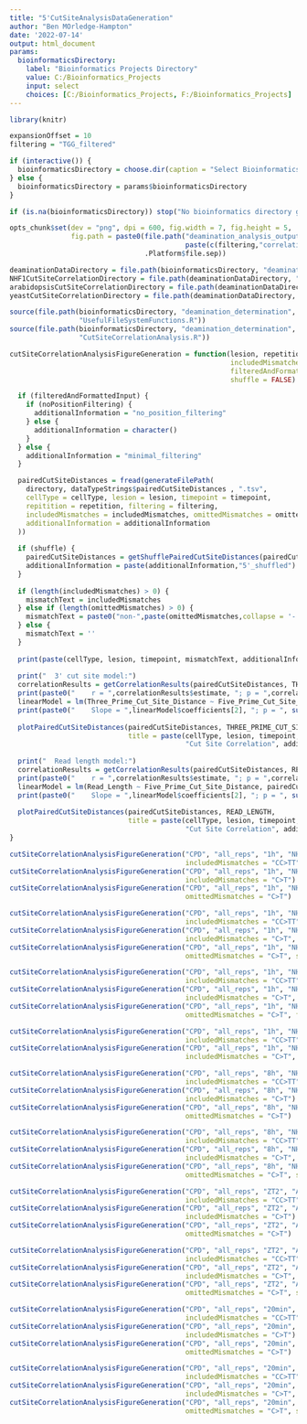 ```yaml
---
title: "5'CutSiteAnalysisDataGeneration"
author: "Ben MOrledge-Hampton"
date: '2022-07-14'
output: html_document
params:
  bioinformaticsDirectory:
    label: "Bioinformatics Projects Directory"
    value: C:/Bioinformatics_Projects
    input: select
    choices: [C:/Bioinformatics_Projects, F:/Bioinformatics_Projects]
---
```



```r
library(knitr)

expansionOffset = 10
filtering = "TGG_filtered"

if (interactive()) {
  bioinformaticsDirectory = choose.dir(caption = "Select Bioinformatics_Projects Directory")
} else {
  bioinformaticsDirectory = params$bioinformaticsDirectory
}

if (is.na(bioinformaticsDirectory)) stop("No bioinformatics directory given.")

opts_chunk$set(dev = "png", dpi = 600, fig.width = 7, fig.height = 5, 
               fig.path = paste0(file.path("deamination_analysis_output","combined",
                                           paste(c(filtering,"correlation_analysis"), collapse = '_')),
                                 .Platform$file.sep))

deaminationDataDirectory = file.path(bioinformaticsDirectory, "deamination_determination", "data")
NHF1CutSiteCorrelationDirectory = file.path(deaminationDataDirectory, "NHF1", "cut_site_correlation")
arabidopsisCutSiteCorrelationDirectory = file.path(deaminationDataDirectory, "Arabidopsis", "cut_site_correlation")
yeastCutSiteCorrelationDirectory = file.path(deaminationDataDirectory, "yeast", "cut_site_correlation")
```


```r
source(file.path(bioinformaticsDirectory, "deamination_determination", 'R',
                 "UsefulFileSystemFunctions.R"))
source(file.path(bioinformaticsDirectory, "deamination_determination", 'R',
                 "CutSiteCorrelationAnalysis.R"))
```


```r
cutSiteCorrelationAnalysisFigureGeneration = function(lesion, repetition, timepoint, cellType, directory,
                                                      includedMismatches = character(), omittedMismatches = character(),
                                                      filteredAndFormattedInput = TRUE, noPositionFiltering = FALSE,
                                                      shuffle = FALSE) {

  if (filteredAndFormattedInput) {
    if (noPositionFiltering) {
      additionalInformation = "no_position_filtering"
    } else {
      additionalInformation = character()
    }
  } else {
    additionalInformation = "minimal_filtering"
  }

  pairedCutSiteDistances = fread(generateFilePath(
    directory, dataTypeStrings$pairedCutSiteDistances , ".tsv",
    cellType = cellType, lesion = lesion, timepoint = timepoint,
    repitition = repetition, filtering = filtering,
    includedMismatches = includedMismatches, omittedMismatches = omittedMismatches,
    additionalInformation = additionalInformation
  ))
  
  if (shuffle) {
    pairedCutSiteDistances = getShufflePairedCutSiteDistances(pairedCutSiteDistances)
    additionalInformation = paste(additionalInformation,"5'_shuffled")
  }
  
  if (length(includedMismatches) > 0) {
    mismatchText = includedMismatches
  } else if (length(omittedMismatches) > 0) {
    mismatchText = paste0("non-",paste(omittedMismatches,collapse = '-'))
  } else {
    mismatchText = ''
  }
  
  print(paste(cellType, lesion, timepoint, mismatchText, additionalInformation))
  
  print("  3' cut site model:")
  correlationResults = getCorrelationResults(pairedCutSiteDistances, THREE_PRIME_CUT_SITE_DISTANCE)
  print(paste0("    r = ",correlationResults$estimate, "; p = ",correlationResults$p.value))
  linearModel = lm(Three_Prime_Cut_Site_Distance ~ Five_Prime_Cut_Site_Distance, pairedCutSiteDistances)
  print(paste0("    Slope = ",linearModel$coefficients[2], "; p = ", summary(linearModel)$coefficients[8]))
  
  plotPairedCutSiteDistances(pairedCutSiteDistances, THREE_PRIME_CUT_SITE_DISTANCE,
                             title = paste(cellType, lesion, timepoint, mismatchText,
                                           "Cut Site Correlation", additionalInformation))
  
  print("  Read length model:")
  correlationResults = getCorrelationResults(pairedCutSiteDistances, READ_LENGTH)
  print(paste0("    r = ",correlationResults$estimate, "; p = ",correlationResults$p.value))
  linearModel = lm(Read_Length ~ Five_Prime_Cut_Site_Distance, pairedCutSiteDistances)
  print(paste0("    Slope = ",linearModel$coefficients[2], "; p = ", summary(linearModel)$coefficients[8]))
  
  plotPairedCutSiteDistances(pairedCutSiteDistances, READ_LENGTH,
                             title = paste(cellType, lesion, timepoint, mismatchText,
                                           "Cut Site Correlation", additionalInformation))
}
```


```r
cutSiteCorrelationAnalysisFigureGeneration("CPD", "all_reps", "1h", "NHF1", NHF1CutSiteCorrelationDirectory,
                                           includedMismatches = "CC>TT")
cutSiteCorrelationAnalysisFigureGeneration("CPD", "all_reps", "1h", "NHF1", NHF1CutSiteCorrelationDirectory,
                                           includedMismatches = "C>T")
cutSiteCorrelationAnalysisFigureGeneration("CPD", "all_reps", "1h", "NHF1", NHF1CutSiteCorrelationDirectory,
                                           omittedMismatches = "C>T")

cutSiteCorrelationAnalysisFigureGeneration("CPD", "all_reps", "1h", "NHF1", NHF1CutSiteCorrelationDirectory,
                                           includedMismatches = "CC>TT", shuffle = TRUE)
cutSiteCorrelationAnalysisFigureGeneration("CPD", "all_reps", "1h", "NHF1", NHF1CutSiteCorrelationDirectory,
                                           includedMismatches = "C>T", shuffle = TRUE)
cutSiteCorrelationAnalysisFigureGeneration("CPD", "all_reps", "1h", "NHF1", NHF1CutSiteCorrelationDirectory,
                                           omittedMismatches = "C>T", shuffle = TRUE)

cutSiteCorrelationAnalysisFigureGeneration("CPD", "all_reps", "1h", "NHF1", NHF1CutSiteCorrelationDirectory,
                                           includedMismatches = "CC>TT", filteredAndFormattedInput = FALSE)
cutSiteCorrelationAnalysisFigureGeneration("CPD", "all_reps", "1h", "NHF1", NHF1CutSiteCorrelationDirectory,
                                           includedMismatches = "C>T", filteredAndFormattedInput = FALSE)
cutSiteCorrelationAnalysisFigureGeneration("CPD", "all_reps", "1h", "NHF1", NHF1CutSiteCorrelationDirectory,
                                           omittedMismatches = "C>T", filteredAndFormattedInput = FALSE)

cutSiteCorrelationAnalysisFigureGeneration("CPD", "all_reps", "1h", "NHF1", NHF1CutSiteCorrelationDirectory,
                                           includedMismatches = "CC>TT", noPositionFiltering = TRUE)
cutSiteCorrelationAnalysisFigureGeneration("CPD", "all_reps", "1h", "NHF1", NHF1CutSiteCorrelationDirectory,
                                           includedMismatches = "C>T", noPositionFiltering = TRUE)
```


```r
cutSiteCorrelationAnalysisFigureGeneration("CPD", "all_reps", "8h", "NHF1", NHF1CutSiteCorrelationDirectory,
                                           includedMismatches = "CC>TT")
cutSiteCorrelationAnalysisFigureGeneration("CPD", "all_reps", "8h", "NHF1", NHF1CutSiteCorrelationDirectory,
                                           includedMismatches = "C>T")
cutSiteCorrelationAnalysisFigureGeneration("CPD", "all_reps", "8h", "NHF1", NHF1CutSiteCorrelationDirectory,
                                           omittedMismatches = "C>T")

cutSiteCorrelationAnalysisFigureGeneration("CPD", "all_reps", "8h", "NHF1", NHF1CutSiteCorrelationDirectory,
                                           includedMismatches = "CC>TT", shuffle = TRUE)
cutSiteCorrelationAnalysisFigureGeneration("CPD", "all_reps", "8h", "NHF1", NHF1CutSiteCorrelationDirectory,
                                           includedMismatches = "C>T", shuffle = TRUE)
cutSiteCorrelationAnalysisFigureGeneration("CPD", "all_reps", "8h", "NHF1", NHF1CutSiteCorrelationDirectory,
                                           omittedMismatches = "C>T", shuffle = TRUE)
```


```r
cutSiteCorrelationAnalysisFigureGeneration("CPD", "all_reps", "ZT2", "Arabidopsis", arabidopsisCutSiteCorrelationDirectory,
                                           includedMismatches = "CC>TT")
cutSiteCorrelationAnalysisFigureGeneration("CPD", "all_reps", "ZT2", "Arabidopsis", arabidopsisCutSiteCorrelationDirectory,
                                           includedMismatches = "C>T")
cutSiteCorrelationAnalysisFigureGeneration("CPD", "all_reps", "ZT2", "Arabidopsis", arabidopsisCutSiteCorrelationDirectory,
                                           omittedMismatches = "C>T")

cutSiteCorrelationAnalysisFigureGeneration("CPD", "all_reps", "ZT2", "Arabidopsis", arabidopsisCutSiteCorrelationDirectory,
                                           includedMismatches = "CC>TT", shuffle = TRUE)
cutSiteCorrelationAnalysisFigureGeneration("CPD", "all_reps", "ZT2", "Arabidopsis", arabidopsisCutSiteCorrelationDirectory,
                                           includedMismatches = "C>T", shuffle = TRUE)
cutSiteCorrelationAnalysisFigureGeneration("CPD", "all_reps", "ZT2", "Arabidopsis", arabidopsisCutSiteCorrelationDirectory,
                                           omittedMismatches = "C>T", shuffle = TRUE)
```


```r
cutSiteCorrelationAnalysisFigureGeneration("CPD", "all_reps", "20min", "yeast", yeastCutSiteCorrelationDirectory,
                                           includedMismatches = "CC>TT")
cutSiteCorrelationAnalysisFigureGeneration("CPD", "all_reps", "20min", "yeast", yeastCutSiteCorrelationDirectory,
                                           includedMismatches = "C>T")
cutSiteCorrelationAnalysisFigureGeneration("CPD", "all_reps", "20min", "yeast", yeastCutSiteCorrelationDirectory,
                                           omittedMismatches = "C>T")

cutSiteCorrelationAnalysisFigureGeneration("CPD", "all_reps", "20min", "yeast", yeastCutSiteCorrelationDirectory,
                                           includedMismatches = "CC>TT", shuffle = TRUE)
cutSiteCorrelationAnalysisFigureGeneration("CPD", "all_reps", "20min", "yeast", yeastCutSiteCorrelationDirectory,
                                           includedMismatches = "C>T", shuffle = TRUE)
cutSiteCorrelationAnalysisFigureGeneration("CPD", "all_reps", "20min", "yeast", yeastCutSiteCorrelationDirectory,
                                           omittedMismatches = "C>T", shuffle = TRUE)
```
